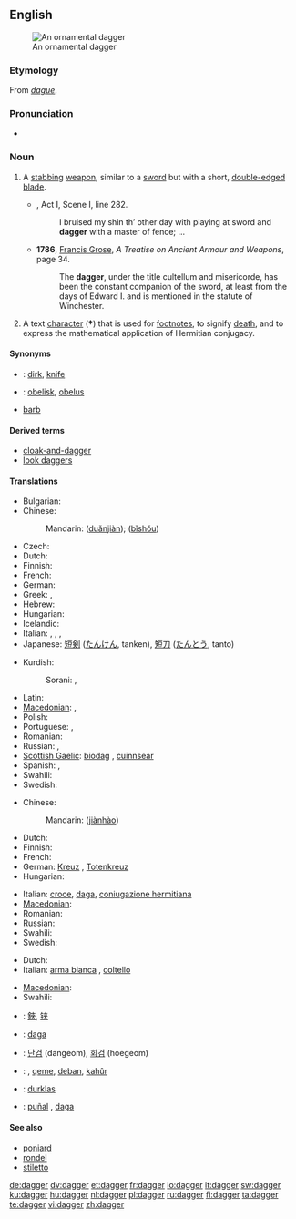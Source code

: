 {{wikipedia|dab=dagger (disambiguation)|dagger}}
==English==
[[Image:Dagger_India_Louvre_MR13434.jpg|thumb|An ornamental dagger]]

===Etymology===
From {{etyl|fro}} ''[[dague]]''.

===Pronunciation===
* {{rhymes|æɡə(r)}}

===Noun===
{{en-noun}}

# {{context|weapon}}  A [[stab]]bing [[weapon]], similar to a [[sword]] but with a short, [[double-edged]] [[blade]].
#* {{RQ:Shakespeare Wives}}, Act I, Scene I, line 282.
#*: I bruised my shin th’ other day with playing at sword and '''dagger''' with a master of fence; ...
#* '''1786''', [[w:Francis Grose|Francis Grose]], ''A Treatise on Ancient Armour and Weapons'', page 34.
#*: The '''dagger''', under the title cultellum and misericorde, has been the constant companion of the sword, at least from the days of Edward I. and is mentioned in the statute of Winchester.
# A text [[character]] ('''†''') that is used for [[footnote]]s, to signify [[death]], and to express the mathematical application of Hermitian conjugacy.

====Synonyms====
* {{italbrac|stabbing weapon}}: [[dirk]], [[knife]]
* {{italbrac|text character}}: [[obelisk]], [[obelus]]
* {{italbrac|anything that causes pain like a dagger}} [[barb]]

====Derived terms====
* [[cloak-and-dagger]]
* [[look daggers]]

====Translations====
{{trans-top|a stabbing weapon}}
* Bulgarian: {{t+|bg|кама|f|sc=Cyrl}}
* Chinese:
*: Mandarin: {{zh-ts|[[短]][[劍]]|[[短]][[剑]]}} ([[duǎn]][[jiàn]]); {{zh-ts|匕首|匕首}} ([[bǐ]][[shǒu]])
* Czech: {{t+|cs|dýka|f}}
* Dutch: {{t+|nl|dolk|m}}
* Finnish: {{t+|fi|tikari}}
* French: {{t+|fr|poignard|m}}
* German: {{t+|de|Dolch|m}}
* Greek: {{t+|el|στιλέτο|n|tr=stiléto|sc=Grek}}, {{t+|el|εγχειρίδιο|n|sc=Grek}}
* Hebrew: {{t+|he|פגיון|m|tr=pigyon|sc=Hebr}}
* Hungarian: {{t-|hu|tőr}}
* Icelandic: {{t-|is|rýtingur|m}}
* Italian: {{t-|it|daga|f}}, {{t-|it|pugnale|m}}, {{t-|it|stiletto|m}}, {{t-|it|misericordia|f}}
* Japanese: [[短剣]] ([[たんけん]], tanken), [[短刀]] ([[たんとう]], tanto)
{{trans-mid}}
* Kurdish:
*: Sorani: {{t|ku|ده‌بان|tr=deban|sc=ku-Arab}}, {{t|ku|خه‌نجه‌ر|tr=xencer|sc=ku-Arab}}
* Latin: {{t|la|pugio|m}}
* [[Macedonian]]: {{t|mk|бодеж|m|tr=bódež|sc=Cyrl|xs=Macedonian}},  {{t|mk|кама|f|tr=káma|sc=Cyrl|xs=Macedonian}}
* Polish: {{t|pl|sztylet|m}}
* Portuguese: {{t+|pt|adaga|f}}, {{t+|pt|punhal|m}}
* Romanian: {{t|ro|pumnal|n}}
* Russian: {{t|ru|стилет|sc=Cyrl}}, {{t+|ru|кинжал|m|tr=kinžál|sc=Cyrl}}
* [[Scottish Gaelic]]: [[biodag]] {{f}}, [[cuinnsear]] {{m}}
* Spanish: {{t-|es|daga|f}},  {{t|es|puñal|m}}
* Swahili: {{t|sw|nyambuo}}
* Swedish: {{t+|sv|dolk|c}}
{{trans-bottom}}

{{trans-top|a text character}}
* Chinese:
*: Mandarin: {{zh-ts|[[劍]][[號]]|[[剑]][[号]]}} ([[jiàn]][[hào]])
* Dutch: {{t+|nl|kruis|n}}
* Finnish: {{t+|fi|risti}}
* French: {{t+|fr|croix|f}}
* German: [[Kreuz]] {{n}}, [[Totenkreuz]]
* Hungarian: {{t+|hu|kereszt}}
{{trans-mid}}
* Italian: [[croce]], [[daga]], [[coniugazione hermitiana]] {{m}}
* [[Macedonian]]: {{t-|mk|крст|m|tr=k'rst|sc=Cyrl|xs=Macedonian}}
* Romanian: {{t|ro|semn de carte|n}}
* Russian: {{t+|ru|крестик|m|tr=kr'éstik|sc=Cyrl}}
* Swahili: {{t|sw|nyambuo}}
* Swedish: {{t+|sv|kors|n}}
{{trans-bottom}}

{{trans-top|anything that causes pain like a dagger}}
* Dutch: {{t+|nl|dolk|m}}
* Italian: [[arma bianca]] {{f}}, [[coltello]] {{m}}
{{trans-mid}}
* [[Macedonian]]: {{t|mk|бодеж|m|tr=bódež|sc=Cyrl|xs=Macedonian}}
* Swahili: {{t|sw|nyambuo}}
{{trans-bottom}}

{{checktrans-top}}
* {{ttbc|CJK Characters}}: [[鋏]], [[铗]]
* {{ttbc|Interlingua}}: [[daga]]
* {{ttbc|Korean}}: [[단검]] (dangeom), [[회검]] (hoegeom)
{{trans-mid}}
* {{ttbc|Kurdish}}: {{t|ku|xencer}} {{f}}, [[qeme]], [[deban]], [[kahûr]]
* {{ttbc|Lithuanian}}: [[durklas]] {{m}}
* {{ttbc|Spanish}}: [[puñal]] {{m}}, [[daga]] {{f}}
{{trans-bottom}}

====See also====
* [[poniard]]
* [[rondel]]
* [[stiletto]]

[[de:dagger]]
[[dv:dagger]]
[[et:dagger]]
[[fr:dagger]]
[[io:dagger]]
[[it:dagger]]
[[sw:dagger]]
[[ku:dagger]]
[[hu:dagger]]
[[nl:dagger]]
[[pl:dagger]]
[[ru:dagger]]
[[fi:dagger]]
[[ta:dagger]]
[[te:dagger]]
[[vi:dagger]]
[[zh:dagger]]
